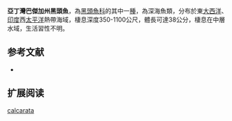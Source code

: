 {{Speciesbox
| name = 亞丁灣巴傑加州黑頭魚
| status = NE
| status_system = IUCN3.1
| image = 
| image_width = 250px
| genus = Bajacalifornia
| species = calcarata
| authority = [[Weber|Weber]], 1913
| synonyms = *''Bathytroctes calcaratus'',Weber, 1913
*''Bajacalifornia calcaratus'',Weber, 1913
}}

'''亞丁灣巴傑加州黑頭魚'''，為[[黑頭魚科|黑頭魚科]]的其中一[[種|種]]，為深海魚類，分布於東[[大西洋|大西洋]]、[[印度|印度]]西[[太平洋|太平洋]]熱帶海域，棲息深度350-1100公尺，體長可達38公分，棲息在中層水域，生活習性不明。

==参考文献==
*{{FishBase_species|genus=Bajacalifornia|species=calcarata|year=2015|month=8}}

== 扩展阅读 ==
{{refbegin}}
{{wikispecies-inline|Bajacalifornia calcarata|亞丁灣巴傑加州黑頭魚}}
{{refend}}
{{taxonbar}}

[[Category:巴傑加州黑頭魚屬|calcarata]]